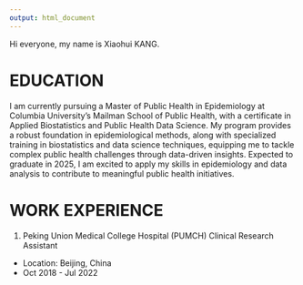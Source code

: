 ```yaml
---
output: html_document
---
```


Hi everyone, my name is Xiaohui KANG.

# EDUCATION

I am currently pursuing a Master of Public Health in Epidemiology at Columbia University's Mailman School of Public Health, with a certificate in Applied Biostatistics and Public Health Data Science. My program provides a robust foundation in epidemiological methods, along with specialized training in biostatistics and data science techniques, equipping me to tackle complex public health challenges through data-driven insights. Expected to graduate in 2025, I am excited to apply my skills in epidemiology and data analysis to contribute to meaningful public health initiatives.


# WORK EXPERIENCE

1. Peking Union Medical College Hospital (PUMCH) Clinical Research Assistant

* Location: Beijing, China
* Oct 2018 - Jul 2022